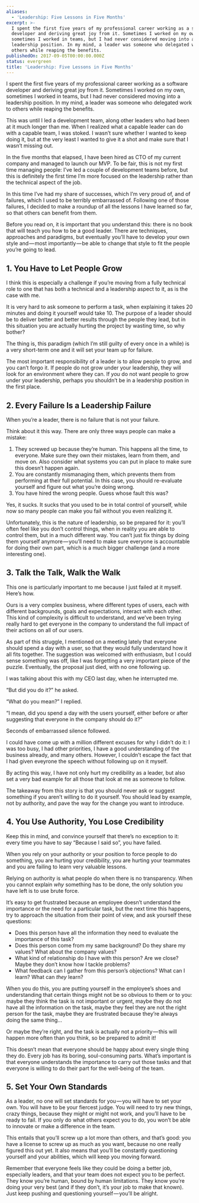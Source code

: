 ```yaml
---
aliases:
  - 'Leadership: Five Lessons in Five Months'
excerpt: >-
  I spent the first five years of my professional career working as a software
  developer and deriving great joy from it. Sometimes I worked on my own,
  sometimes I worked in teams, but I had never considered moving into a
  leadership position. In my mind, a leader was someone who delegated work to
  others while reaping the benefits.
publishedOn: 2017-09-05T00:00:00.000Z
status: evergreen
title: 'Leadership: Five Lessons in Five Months'
---
```

I spent the first five years of my professional career working as a software developer and deriving great joy from it. Sometimes I worked on my own, sometimes I worked in teams, but I had never considered moving into a leadership position. In my mind, a leader was someone who delegated work to others while reaping the benefits.

This was until I led a development team, along other leaders who had been at it much longer than me. When I realized what a capable leader can do with a capable team, I was stoked. I wasn’t sure whether I wanted to keep doing it, but at the very least I wanted to give it a shot and make sure that I wasn’t missing out.

In the five months that elapsed, I have been hired as CTO of my current company and managed to launch our MVP. To be fair, this is not my first time managing people: I’ve led a couple of development teams before, but this is definitely the first time I’m more focused on the leadership rather than the technical aspect of the job.

In this time I’ve had my share of successes, which I’m very proud of, and of failures, which I used to be terribly embarrassed of. Following one of those failures, I decided to make a roundup of all the lessons I have learned so far, so that others can benefit from them.

Before you read on, it is important that you understand this: there is no book that will teach you how to be a good leader. There are techniques, approaches and paradigms, but eventually you’ll have to develop your own style and — most importantly — be able to change that style to fit the people you’re going to lead.

## 1\. You Have to Let People Grow

I think this is especially a challenge if you’re moving from a fully technical role to one that has both a technical and a leadership aspect to it, as is the case with me.

It is very hard to ask someone to perform a task, when explaining it takes 20 minutes and doing it yourself would take 10. The purpose of a leader should be to deliver better and better results through the people they lead, but in this situation you are actually hurting the project by wasting time, so why bother?

The thing is, this paradigm (which I’m still guilty of every once in a while) is a very short-term one and it will set your team up for failure.

The most important responsibility of a leader is to allow people to grow, and you can’t forgo it. If people do not grow under your leadership, they will look for an environment where they can. If _you_ do not want people to grow under your leadership, perhaps you shouldn’t be in a leadership position in the first place.

## 2\. Every Failure Is a Leadership Failure

When you’re a leader, there is no failure that is not your failure.

Think about it this way. There are only three ways people can make a mistake:

1. They screwed up because they’re human. This happens all the time, to everyone. Make sure they own their mistakes, learn from them, and move on. Also consider what systems you can put in place to make sure this doesn’t happen again.
2. You are constantly mismanaging them, which prevents them from performing at their full potential. In this case, you should re-evaluate yourself and figure out what you’re doing wrong.
3. You have hired the wrong people. Guess whose fault this was?

Yes, it sucks. It sucks that you used to be in total control of yourself, while now so many people can make you fail without you even realizing it.

Unfortunately, this is the nature of leadership, so be prepared for it: you’ll often feel like you don’t control things, when in reality you are able to control them, but in a much different way. You can’t just fix things by doing them yourself anymore — you’ll need to make sure everyone is accountable for doing their own part, which is a much bigger challenge (and a more interesting one).

## 3\. Talk the Talk, Walk the Walk

This one is particularly important to me because I just failed at it myself. Here’s how.

Ours is a very complex business, where different types of users, each with different backgrounds, goals and expectations, interact with each other. This kind of complexity is difficult to understand, and we’ve been trying really hard to get everyone in the company to understand the full impact of their actions on all of our users.

As part of this struggle, I mentioned on a meeting lately that everyone should spend a day with a user, so that they would fully understand how it all fits together. The suggestion was welcomed with enthusiasm, but I could sense something was off, like I was forgetting a very important piece of the puzzle. Eventually, the proposal just died, with no one following up.

I was talking about this with my CEO last day, when he interrupted me.

“But did you do it?” he asked.

“What do you mean?” I replied.

“I mean, did you spend a day with the users yourself, either before or after suggesting that everyone in the company should do it?”

Seconds of embarrassed silence followed.

I could have come up with a million different excuses for why I didn’t do it: I was too busy, I had other priorities, I have a good understanding of the business already, and many others. However, I couldn’t escape the fact that I had given eveyrone the speech without following up on it myself.

By acting this way, I have not only hurt my credibility as a leader, but also set a very bad example for all those that look at me as someone to follow.

The takeaway from this story is that you should never ask or suggest something if you aren’t willing to do it yourself. You should lead by example, not by authority, and pave the way for the change you want to introduce.

## 4\. You Use Authority, You Lose Credibility

Keep this in mind, and convince yourself that there’s no exception to it: every time you have to say “Because I said so”, you have failed.

When you rely on your authority or your position to force people to do something, you are hurting your credibility, you are hurting your teammates and you are failing to learn very valuable lessons.

Relying on authority is what people do when there is no transparency. When you cannot explain _why_ something has to be done, the only solution you have left is to use brute force.

It’s easy to get frustrated because an employee doesn’t understand the importance or the need for a particular task, but the next time this happens, try to approach the situation from their point of view, and ask yourself these questions:

- Does this person have all the information they need to evaluate the importance of this task?
- Does this person come from my same background? Do they share my values? What about the company values?
- What kind of relationship do I have with this person? Are we close? Maybe they don’t know how I tackle problems?
- What feedback can I gather from this person’s objections? What can I learn? What can _they_ learn?

When you do this, you are putting yourself in the employee’s shoes and understanding that certain things might not be so obvious to them or to you: maybe they think the task is not important or urgent, maybe they do not have all the information on the task, maybe they feel they are not the right person for the task, maybe they are frustrated because they’re always doing the same thing…

Or maybe they’re right, and the task is actually not a priority — this will happen more often than you think, so be prepared to admit it!

This doesn’t mean that everyone should be happy about every single thing they do. Every job has its boring, soul-consuming parts. What’s important is that everyone understands the importance to carry out those tasks and that everyone is willing to do their part for the well-being of the team.

## 5\. Set Your Own Standards

As a leader, no one will set standards for you — you will have to set your own. You will have to be your fiercest judge. You will need to try new things, crazy things, because they might or might not work, and you’ll have to be ready to fail. If you only do what others expect you to do, you won’t be able to innovate or make a difference in the team.

This entails that you’ll screw up a lot more than others, and that’s good: you have a license to screw up as much as you want, because no one really figured this out yet. It also means that you’ll be constantly questioning yourself and your abilities, which will keep you moving forward.

Remember that everyone feels like they could be doing a better job, especially leaders, and that your team does not expect you to be perfect. They know you’re human, bound by human limitations. They know you’re doing your very best (and if they don’t, it’s your job to make that known). Just keep pushing and questioning yourself — you’ll be alright.

